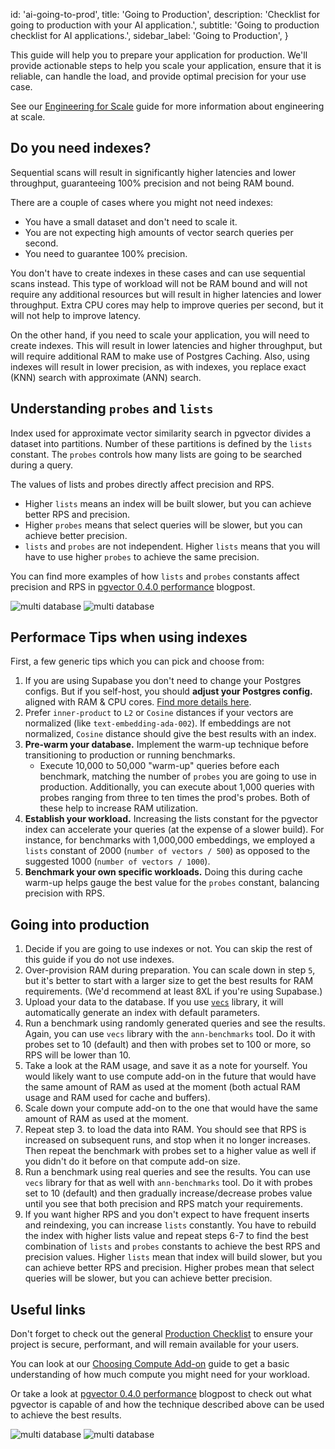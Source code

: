 
  id: 'ai-going-to-prod',
  title: 'Going to Production',
  description: 'Checklist for going to production with your AI application.',
  subtitle: 'Going to production checklist for AI applications.',
  sidebar_label: 'Going to Production',
}

This guide will help you to prepare your application for production. We'll provide actionable steps to help you scale your application, ensure that it is reliable, can handle the load, and provide optimal precision for your use case.

See our [Engineering for Scale](/docs/guides/ai/engineering-for-scale) guide for more information about engineering at scale.

## Do you need indexes?

Sequential scans will result in significantly higher latencies and lower throughput, guaranteeing 100% precision and not being RAM bound.

There are a couple of cases where you might not need indexes:

- You have a small dataset and don't need to scale it.
- You are not expecting high amounts of vector search queries per second.
- You need to guarantee 100% precision.

You don't have to create indexes in these cases and can use sequential scans instead. This type of workload will not be RAM bound and will not require any additional resources but will result in higher latencies and lower throughput. Extra CPU cores may help to improve queries per second, but it will not help to improve latency.

On the other hand, if you need to scale your application, you will need to create indexes. This will result in lower latencies and higher throughput, but will require additional RAM to make use of Postgres Caching. Also, using indexes will result in lower precision, as with indexes, you replace exact (KNN) search with approximate (ANN) search.

## Understanding `probes` and `lists`

Index used for approximate vector similarity search in pgvector divides a dataset into partitions. Number of these partitions is defined by the `lists` constant. The `probes` controls how many lists are going to be searched during a query.

The values of lists and probes directly affect precision and RPS.

- Higher `lists` means an index will be built slower, but you can achieve better RPS and precision.
- Higher `probes` means that select queries will be slower, but you can achieve better precision.
- `lists` and `probes` are not independent. Higher `lists` means that you will have to use higher `probes` to achieve the same precision.

You can find more examples of how `lists` and `probes` constants affect precision and RPS in [pgvector 0.4.0 performance](https://supabase.com/blog/pgvector-performance) blogpost.

<div>
  <img
    alt="multi database"
    className="dark:hidden"
    src="/docs/img/ai/going-prod/lists-count--light.png"
  />
  <img
    alt="multi database"
    className="hidden dark:block"
    src="/docs/img/ai/going-prod/lists-count--dark.png"
  />
</div>

## Performace Tips when using indexes

First, a few generic tips which you can pick and choose from:

1. If you are using Supabase you don't need to change your Postgres configs. But if you self-host, you should **adjust your Postgres config.** aligned with RAM & CPU cores. [Find more details here](https://gist.github.com/egor-romanov/323e2847851bbd758081511785573c08).
2. Prefer `inner-product` to `L2` or `Cosine` distances if your vectors are normalized (like `text-embedding-ada-002`). If embeddings are not normalized, `Cosine` distance should give the best results with an index.
3. **Pre-warm your database.** Implement the warm-up technique before transitioning to production or running benchmarks.
   - Execute 10,000 to 50,000 "warm-up" queries before each benchmark, matching the number of `probes` you are going to use in production. Additionally, you can execute about 1,000 queries with probes ranging from three to ten times the prod's probes. Both of these help to increase RAM utilization.
4. **Establish your workload.** Increasing the lists constant for the pgvector index can accelerate your queries (at the expense of a slower build). For instance, for benchmarks with 1,000,000 embeddings, we employed a `lists` constant of 2000 (`number of vectors / 500`) as opposed to the suggested 1000 (`number of vectors / 1000`).
5. **Benchmark your own specific workloads.** Doing this during cache warm-up helps gauge the best value for the `probes` constant, balancing precision with RPS.

## Going into production

1. Decide if you are going to use indexes or not. You can skip the rest of this guide if you do not use indexes.
2. Over-provision RAM during preparation. You can scale down in step `5`, but it's better to start with a larger size to get the best results for RAM requirements. (We'd recommend at least 8XL if you're using Supabase.)
3. Upload your data to the database. If you use [`vecs`](https://supabase.com/docs/guides/ai/python/api) library, it will automatically generate an index with default parameters.
4. Run a benchmark using randomly generated queries and see the results. Again, you can use `vecs` library with the `ann-benchmarks` tool. Do it with probes set to 10 (default) and then with probes set to 100 or more, so RPS will be lower than 10.
5. Take a look at the RAM usage, and save it as a note for yourself. You would likely want to use compute add-on in the future that would have the same amount of RAM as used at the moment (both actual RAM usage and RAM used for cache and buffers).
6. Scale down your compute add-on to the one that would have the same amount of RAM as used at the moment.
7. Repeat step 3. to load the data into RAM. You should see that RPS is increased on subsequent runs, and stop when it no longer increases. Then repeat the benchmark with probes set to a higher value as well if you didn't do it before on that compute add-on size.
8. Run a benchmark using real queries and see the results. You can use `vecs` library for that as well with `ann-benchmarks` tool. Do it with probes set to 10 (default) and then gradually increase/decrease probes value until you see that both precision and RPS match your requirements.
9. If you want higher RPS and you don't expect to have frequent inserts and reindexing, you can increase `lists` constantly. You have to rebuild the index with higher lists value and repeat steps 6-7 to find the best combination of `lists` and `probes` constants to achieve the best RPS and precision values. Higher `lists` mean that index will build slower, but you can achieve better RPS and precision. Higher probes mean that select queries will be slower, but you can achieve better precision.

## Useful links

Don't forget to check out the general [Production Checklist](/guides/platform/going-into-prod) to ensure your project is secure, performant, and will remain available for your users.

You can look at our [Choosing Compute Add-on](/guides/ai/choosing-compute-addon) guide to get a basic understanding of how much compute you might need for your workload.

Or take a look at [pgvector 0.4.0 performance](https://supabase.com/blog/pgvector-performance) blogpost to check out what pgvector is capable of and how the technique described above can be used to achieve the best results.

<div>
  <img
    alt="multi database"
    className="dark:hidden"
    src="/docs/img/ai/going-prod/size-to-rps--light.png"
  />
  <img
    alt="multi database"
    className="hidden dark:block"
    src="/docs/img/ai/going-prod/size-to-rps--dark.png"
  />
</div>


